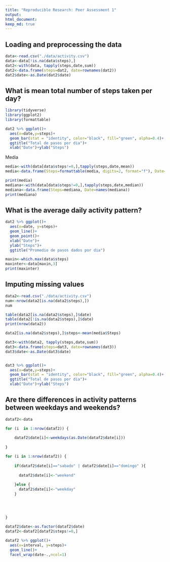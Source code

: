 ```yaml
---
title: "Reproducible Research: Peer Assessment 1"
output: 
html_document:
keep_md: true
---
```



## Loading and preprocessing the data
```r
data<-read.csv("./data/activity.csv")
data<-data[!is.na(data$steps),]
dat2<-with(data, tapply(steps,date,sum))
dat2<-data.frame(steps=dat2, date=rownames(dat2))
dat2$date<-as.Date(dat2$date)
```


## What is mean total number of steps taken per day?
```r
library(tidyverse)
library(ggplot2)
library(formattable)
```


```r

dat2 %>% ggplot()+ 
  aes(x=date,y=steps)+
  geom_bar(stat = "identity", color="black", fill="green", alpha=0.4)+
  ggtitle("Total de pasos por dia")+
  xlab("Date")+ylab("Steps")


```
Media

```r
media<-with(data[data$steps!=0,],tapply(steps,date,mean))
media<-data.frame(Steps=formattable(media, digits=2, format="f"), Date=names(media))

print(media)
mediana<-with(data[data$steps!=0,],tapply(steps,date,median))
mediana<-data.frame(Steps=mediana, Date=names(mediana))
print(mediana)

```


## What is the average daily activity pattern?
```r
dat2 %>% ggplot()+
  aes(x=date, y=steps)+
  geom_line()+
  geom_point()+
  xlab("Date")+
  ylab("Steps")+
  ggtitle("Promedio de pasos dados por dia")
```



```r

maxin<-which.max(data$steps)
maxinter<-data[maxin,3]
print(maxinter)
```


## Imputing missing values
```r
data2<-read.csv("./data/activity.csv")
num<-nrow(data2[is.na(data2$steps),])
num

table(data2[is.na(data2$steps),]$date)
table(data2[!is.na(data2$steps),]$date)
print(nrow(data2))
```



```r
data2[is.na(data2$steps),]$steps<-mean(media$Steps)

dat3<-with(data2, tapply(steps,date,sum))
dat3<-data.frame(steps=dat3, date=rownames(dat3))
dat3$date<-as.Date(dat3$date)


dat3 %>% ggplot()+ 
  aes(x=date,y=steps)+
  geom_bar(stat = "identity", color="black", fill="green", alpha=0.4)+
  ggtitle("Total de pasos por dia")+
  xlab("Date")+ylab("Steps")
```



## Are there differences in activity patterns between weekdays and weekends?
```r

dataf2<-data

for (i  in 1:nrow(dataf2)) {
            
    dataf2$date[i]<-weekdays(as.Date(dataf2$date[i]))
    
}

for (i in 1:nrow(dataf2)) {
      
    if(dataf2$date[i]=="sabado" | dataf2$date[i]=="domingo" ){
      
      dataf2$date[i]<-"weekend"
      
    }else {
      dataf2$date[i]<-"weekday"
    }
      
  
    
    
}

dataf2$date<-as.factor(dataf2$date)
dataf2<-dataf2[dataf2$steps!=0,]

dataf2 %>% ggplot()+
  aes(x=interval, y=steps)+
  geom_line()+
  facet_wrap(date~.,ncol=1)
```



